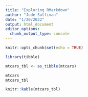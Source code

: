 ```yaml
---
title: "Exploring RMarkdown"
author: "Jude Sullivan"
date: "1/20/2022"
output: html_document
editor_options: 
  chunk_output_type: console
---
```


```r
knitr::opts_chunk$set(echo = TRUE)
```

```r
library(tibble)
```

```r
mtcars_tbl <- as_tibble(mtcars)

mtcars
mtcars_tbl

knitr::kable(mtcars_tbl)
```


